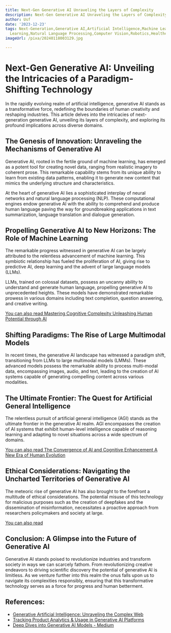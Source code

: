 ```yaml
---
title: Next-Gen Generative AI Unraveling the Layers of Complexity
description: Next-Gen Generative AI Unraveling the Layers of Complexity
author: Usf
date: '2023-12-23'
tags: Next-Generation,Generative AI,Artificial Intelligence,Machine Learning,Deep
  Learning,Natural Language Processing,Computer Vision,Robotics,Healthcare,Finance
imageUrl: /pixa/20240118003129.jpg

---
```

# Next-Gen Generative AI: Unveiling the Intricacies of a Paradigm-Shifting Technology

In the rapidly evolving  realm of artificial intelligence,  generative  AI stands as a transformative force, redefining the boundaries of human creativity and reshaping industries. This article delves into the intricacies of next-generation generative AI, unveiling its layers  of complexity, and exploring its profound implications across diverse domains.

## The Genesis  of Innovation: Unraveling the Mechanisms of Generative AI

Generative AI,  rooted in the fertile ground of  machine learning, has emerged  as  a potent tool for creating novel data, ranging from  realistic imagery to  coherent prose. This remarkable capability stems from its unique ability to  learn from existing data  patterns, enabling it to generate new content that mimics the underlying structure and characteristics.

At  the heart of generative  AI lies a sophisticated interplay of neural networks and natural language processing (NLP). These computational engines endow generative AI  with the ability to comprehend and produce human language paving the way for groundbreaking applications in text summarization, language translation and dialogue generation.

## Propelling Generative AI to New Horizons: The Role of Machine Learning

The remarkable progress witnessed in generative AI can be largely attributed to  the relentless advancement of machine learning. This symbiotic relationship has fueled  the proliferation of AI, giving rise to predictive  AI, deep learning  and  the advent of  large language models (LLMs).

LLMs, trained on colossal datasets, possess an uncanny ability to understand and generate human language, propelling  generative AI to unprecedented heights. These models  have demonstrated remarkable prowess in various domains including text completion, question answering,  and creative writing.

[You can also read Mastering Cognitive Complexity Unleashing Human Potential through AI](Mastering%20Cognitive%20Complexity%20Unleashing%20Human%20Potential%20through%20AI)


##  Shifting  Paradigms: The Rise of Large Multimodal Models

In  recent times, the  generative AI landscape has  witnessed a paradigm shift, transitioning from LLMs to large multimodal models (LMMs). These advanced models  possess the remarkable ability to process multi-modal data,  encompassing images, audio, and text,  leading to the creation of AI systems capable of generating compelling content across various modalities.

## The  Ultimate  Frontier: The Quest for Artificial General Intelligence

The relentless pursuit of artificial general intelligence (AGI)  stands as the ultimate frontier  in the generative AI realm. AGI  encompasses the creation of AI systems that exhibit  human-level intelligence capable of reasoning learning and adapting  to novel situations across a wide spectrum of domains.

[You can also read The Convergence of AI and Cognitive Enhancement A New  Era of  Human Evolution](The%20Convergence%20of%20AI%20and%20Cognitive%20Enhancement%20A%20New%20Era%20of%20Human%20Evolution)


## Ethical Considerations: Navigating the Uncharted Territories of Generative AI

The meteoric rise of generative AI has also brought to the forefront a multitude of ethical considerations. The potential misuse of this technology for malicious purposes such as the creation of deepfakes  and the dissemination of misinformation, necessitates a proactive approach from researchers policymakers and  society at large.

[You can also read ]()


## Conclusion: A  Glimpse into the Future  of Generative  AI

Generative AI stands poised to revolutionize industries and transform society in ways we can scarcely fathom. From revolutionizing creative endeavors to driving scientific discovery  the potential of generative AI is  limitless. As we venture further  into this realm the onus  falls upon us to navigate its complexities responsibly, ensuring that this  transformative technology serves as a force for progress and human betterment.

## References:
- [Generative Artificial Intelligence: Unraveling the Complex Web](https://medium.com/aimonks/generative-artificial-intelligence-unraveling-the-complex-web-49ce8af1d718)
- [Tracking Product Analytics & Usage in Generative AI Platforms](https://anyword.com/blog/tracking-product-analytics-usage-in-generative-ai-platforms/)
- [Deep Dives into Generative AI Models - Medium](https://medium.com/@bhavyakaushik/deep-dives-into-generative-ai-models-how-generative-ai-models-work-71c4608696b5)
